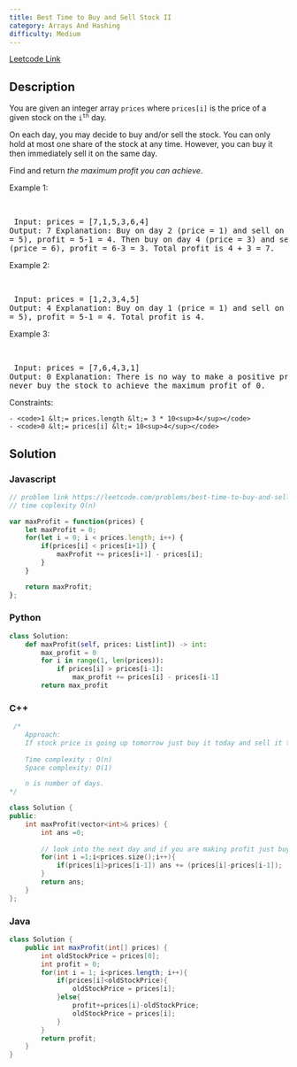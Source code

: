 ```yaml
---
title: Best Time to Buy and Sell Stock II
category: Arrays And Hashing
difficulty: Medium
---
```


<Callout>

[Leetcode Link](https://leetcode.com/problems/best-time-to-buy-and-sell-stock-ii)

</Callout>

## Description
You are given an integer array <code>prices</code> where <code>prices[i]</code> is the price of a given stock on the <code>i<sup>th</sup></code> day.

On each day, you may decide to buy and/or sell the stock. You can only hold at most one share of the stock at any time. However, you can buy it then immediately sell it on the same day.

Find and return *the maximum profit you can achieve*.

 
Example 1:

<br /><pre className="overflow-x-auto">
Input: prices = [7,1,5,3,6,4]
Output: 7
Explanation: Buy on day 2 (price = 1) and sell on day 3 (price = 5), profit = 5-1 = 4.
Then buy on day 4 (price = 3) and sell on day 5 (price = 6), profit = 6-3 = 3.
Total profit is 4 + 3 = 7.
</pre>

Example 2:

<br /><pre className="overflow-x-auto">
Input: prices = [1,2,3,4,5]
Output: 4
Explanation: Buy on day 1 (price = 1) and sell on day 5 (price = 5), profit = 5-1 = 4.
Total profit is 4.
</pre>

Example 3:

<br /><pre className="overflow-x-auto">
Input: prices = [7,6,4,3,1]
Output: 0
Explanation: There is no way to make a positive profit, so we never buy the stock to achieve the maximum profit of 0.
</pre>

 
Constraints:


	- <code>1 &lt;= prices.length &lt;= 3 * 10<sup>4</sup></code>
	- <code>0 &lt;= prices[i] &lt;= 10<sup>4</sup></code>



## Solution

### Javascript
```javascript
// problem link https://leetcode.com/problems/best-time-to-buy-and-sell-stock-ii
// time coplexity O(n)

var maxProfit = function(prices) {
    let maxProfit = 0;
    for(let i = 0; i < prices.length; i++) {
        if(prices[i] < prices[i+1]) {
            maxProfit += prices[i+1] - prices[i];
        }
    }

    return maxProfit;
};

```
### Python
```python
class Solution:
    def maxProfit(self, prices: List[int]) -> int:
        max_profit = 0
        for i in range(1, len(prices)):
            if prices[i] > prices[i-1]:
                max_profit += prices[i] - prices[i-1]
        return max_profit

```
### C++
```cpp
 /*
    Approach: 
    If stock price is going up tomorrow just buy it today and sell it tomorrow.
    
    Time complexity : O(n)
    Space complexity: O(1)

    n is number of days.
*/

class Solution {
public:
    int maxProfit(vector<int>& prices) {
        int ans =0;
        
        // look into the next day and if you are making profit just buy it today.
        for(int i =1;i<prices.size();i++){
            if(prices[i]>prices[i-1]) ans += (prices[i]-prices[i-1]);
        }
        return ans;
    }
};
```
### Java
```java
class Solution {
    public int maxProfit(int[] prices) {
        int oldStockPrice = prices[0];
        int profit = 0;
        for(int i = 1; i<prices.length; i++){
            if(prices[i]<oldStockPrice){
                oldStockPrice = prices[i];
            }else{
                profit+=prices[i]-oldStockPrice;
                oldStockPrice = prices[i];
            }
        }
        return profit;
    }
}

```


